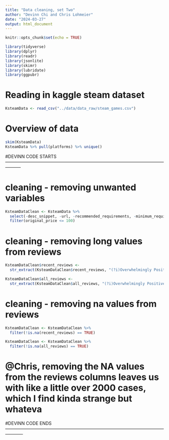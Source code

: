```yaml
---
title: "Data cleaning, set Two"
author: "Devinn Chi and Chris Lohmeier"
date: "2024-03-27"
output: html_document
---
```


```r
knitr::opts_chunk$set(echo = TRUE)
```

```r
library(tidyverse)
library(dplyr)
library(readr)
library(jsonlite)
library(skimr)
library(lubridate)
library(ggpubr)
```


# Reading in kaggle steam dataset
```r
KsteamData <- read_csv("../data/data_raw/steam_games.csv")
```

# Overview of data
```r
skim(KsteamData)
KsteamData %>% pull(platforms) %>% unique()
```


#DEVINN CODE STARTS -----------------------------------------------------------------------------------------------------------------------

# cleaning - removing unwanted variables
```r
KsteamDataClean <- KsteamData %>% 
  select(-desc_snippet, -url, -recommended_requirements, -minimum_requirements, -game_description, -game_details, -popular_tags) %>% 
  filter(original_price <= 100)
```

# cleaning - removing long values from reviews
```r
KsteamDataClean$recent_reviews <- 
  str_extract(KsteamDataClean$recent_reviews, "(?i)Overwhelmingly Positive|Very Positive|Positive|Mostly Positive|Mixed|Mostly Negative|Negative|Very Negative|Overwhelmingly Negative")

KsteamDataClean$all_reviews <- 
  str_extract(KsteamDataClean$all_reviews, "(?i)Overwhelmingly Positive|Very Positive|Positive|Mostly Positive|Mixed|Mostly Negative|Negative|Very Negative|Overwhelmingly Negative")
```

# cleaning - removing na values from reviews
```r
KsteamDataClean <- KsteamDataClean %>%
  filter(!is.na(recent_reviews) == TRUE)

KsteamDataClean <- KsteamDataClean %>%
  filter(!is.na(all_reviews) == TRUE)
```

# @Chris, removing the NA values from the reviews columns leaves us with like a little over 2000 cases, which I find kinda strange but whateva

#DEVINN CODE ENDS  ------------------------------------------------------------------------------------------------------------------------






